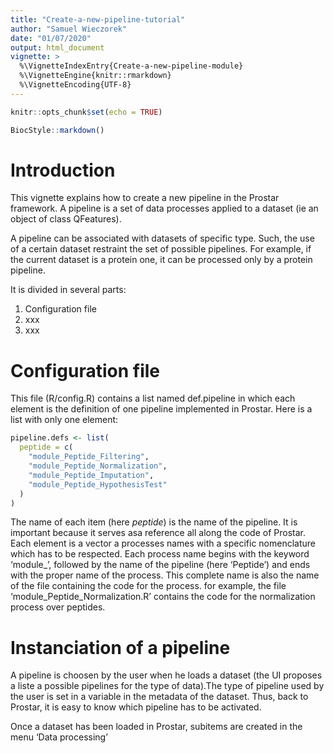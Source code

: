 ```yaml
---
title: "Create-a-new-pipeline-tutorial"
author: "Samuel Wieczorek"
date: "01/07/2020"
output: html_document
vignette: >
  %\VignetteIndexEntry{Create-a-new-pipeline-module}
  %\VignetteEngine{knitr::rmarkdown}
  %\VignetteEncoding{UTF-8}
---
```


```r
knitr::opts_chunk$set(echo = TRUE)
```

```r
BiocStyle::markdown()
```



# Introduction

This vignette explains how to create a new pipeline in the Prostar framework. A pipeline is a set of data processes applied to a dataset (ie an object of class QFeatures).


A pipeline can be associated with datasets of specific type. Such, the use of a certain dataset restraint the set of possible pipelines. For example, if the current dataset is a protein one, it can be processed only by a protein pipeline.


It is divided in several parts:

1. Configuration file
2. xxx
3. xxx


# Configuration file

This file (R/config.R) contains a list named def.pipeline in which each element is the definition of one pipeline implemented in Prostar. Here is a list with only one element:

```r
pipeline.defs <- list(
  peptide = c(
    "module_Peptide_Filtering",
    "module_Peptide_Normalization",
    "module_Peptide_Imputation",
    "module_Peptide_HypothesisTest"
  )
)
```


The name of each item (here *peptide*) is the name of the pipeline. It is important because it serves asa reference all along the code of Prostar. Each element is a vector a processes names with a specific nomenclature which has to be respected. Each process name begins with the keyword 'module_', followed by the name of the pipeline (here 'Peptide') and ends with the proper name of the process.
This complete name is also the name of the file containing the code for the process. for example, the file 'module_Peptide_Normalization.R' contains the code for the normalization process over peptides.


# Instanciation of a pipeline


A pipeline is choosen by the user when he loads a dataset (the UI proposes a liste a possible pipelines for the type of data).The type of pipeline used by the user is set in a variable in the metadata of the dataset. Thus, back to Prostar, it is easy to know which pipeline has to be activated.

Once a dataset has been loaded in Prostar, subitems are created in the menu 'Data processing'




